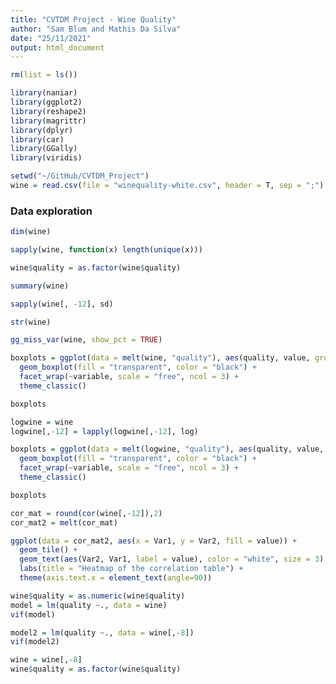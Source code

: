 ```yaml
---
title: "CVTDM Project - Wine Quality"
author: "Sam Blum and Mathis Da Silva"
date: "25/11/2021"
output: html_document
---
```


```r
rm(list = ls())

library(naniar)
library(ggplot2)
library(reshape2)
library(magrittr)
library(dplyr)
library(car)
library(GGally)
library(viridis)

setwd("~/GitHub/CVTDM_Project")
wine = read.csv(file = "winequality-white.csv", header = T, sep = ";")
```

### Data exploration

```r
dim(wine)

sapply(wine, function(x) length(unique(x)))

wine$quality = as.factor(wine$quality)

summary(wine)

sapply(wine[, -12], sd)

str(wine)

gg_miss_var(wine, show_pct = TRUE)
```

```r
boxplots = ggplot(data = melt(wine, "quality"), aes(quality, value, group = quality)) + 
  geom_boxplot(fill = "transparent", color = "black") + 
  facet_wrap(~variable, scale = "free", ncol = 3) +
  theme_classic()

boxplots
```

```r
logwine = wine
logwine[,-12] = lapply(logwine[,-12], log)

boxplots = ggplot(data = melt(logwine, "quality"), aes(quality, value, group = quality)) + 
  geom_boxplot(fill = "transparent", color = "black") + 
  facet_wrap(~variable, scale = "free", ncol = 3) +
  theme_classic()

boxplots
```

```r
cor_mat = round(cor(wine[,-12]),2) 
cor_mat2 = melt(cor_mat)

ggplot(data = cor_mat2, aes(x = Var1, y = Var2, fill = value)) +
  geom_tile() +
  geom_text(aes(Var2, Var1, label = value), color = "white", size = 3) +
  labs(title = "Heatmap of the correlation table") +
  theme(axis.text.x = element_text(angle=90))
```

```r
wine$quality = as.numeric(wine$quality)
model = lm(quality ~., data = wine)
vif(model)

model2 = lm(quality ~., data = wine[,-8])
vif(model2)

wine = wine[,-8]
wine$quality = as.factor(wine$quality)
```